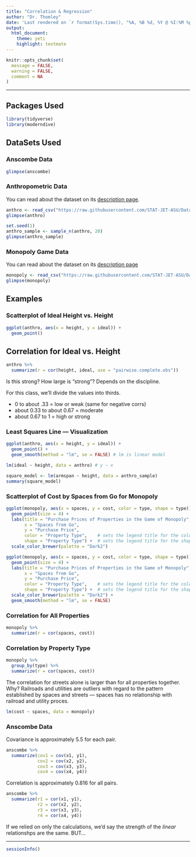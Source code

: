 ```yaml
---
title: "Correlation & Regression"
author: "Dr. Thomley"
date: 'Last rendered on `r format(Sys.time(), "%A, %B %d, %Y @ %I:%M %p")`'
output: 
  html_document: 
    theme: yeti
    highlight: textmate
---
```


```r
knitr::opts_chunk$set(
  message = FALSE,
  warning = FALSE,
  comment = NA
)
```
***

## Packages Used

```r
library(tidyverse)
library(moderndive)
```

## DataSets Used

### Anscombe Data

```r
glimpse(anscombe)
```

### Anthropometric Data

You can read about the dataset on its [description page](https://stat-jet-asu.github.io/Datasets/InstructorDescriptions/anthropometric.html).

```r
anthro <- read_csv("https://raw.githubusercontent.com/STAT-JET-ASU/Datasets/master/Instructor/anthropometric.csv")
glimpse(anthro)
```

```r
set.seed(1)
anthro_sample <- sample_n(anthro, 20)
glimpse(anthro_sample)
```

### Monopoly Game Data

You can read about the dataset on its [description page](https://stat-jet-asu.github.io/Datasets/InstructorDescriptions/monopoly.html)

```r
monopoly <- read_csv("https://raw.githubusercontent.com/STAT-JET-ASU/Datasets/master/Instructor/monopolygame.csv")
glimpse(monopoly)
```

## Examples

### Scatterplot of Ideal Height vs. Height

```r
ggplot(anthro, aes(x = height, y = ideal)) +
  geom_point()
```

## Correlation for Ideal vs. Height

```r
anthro %>% 
  summarize(r = cor(height, ideal, use = "pairwise.complete.obs"))
```

Is this strong? How large is "strong"? Depends on the discipline.

For this class, we'll divide the values into thirds.

* 0 to about .33 = low or weak (same for negative corrs)
* about 0.33 to about 0.67 = moderate
* about 0.67 to 1 = high or strong

### Least Squares Line --- Visualization

```r
ggplot(anthro, aes(x = height, y = ideal)) +
  geom_point() +
  geom_smooth(method = "lm", se = FALSE) # lm is linear model
```

```r
lm(ideal ~ height, data = anthro) # y ~ x
```

```r
square_model <- lm(armspan ~ height, data = anthro_sample)
summary(square_model)
```


### Scatterplot of Cost by Spaces from Go for Monopoly

```r
ggplot(monopoly, aes(x = spaces, y = cost, color = type, shape = type)) +
  geom_point(size = 4) +
  labs(title = "Purchase Prices of Properties in the Game of Monopoly",
       x = "Spaces from Go", 
       y = "Purchase Price",
       color = "Property Type",    # sets the legend title for the color
       shape = "Property Type") +  # sets the legend title for the shape
  scale_color_brewer(palette = "Dark2")
```

```r
ggplot(monopoly, aes(x = spaces, y = cost, color = type, shape = type)) +
  geom_point(size = 4) +
  labs(title = "Purchase Prices of Properties in the Game of Monopoly",
       x = "Spaces from Go", 
       y = "Purchase Price",
       color = "Property Type",    # sets the legend title for the color
       shape = "Property Type") +  # sets the legend title for the shape
  scale_color_brewer(palette = "Dark2") +
  geom_smooth(method = "lm", se = FALSE)
```

### Correlation for All Properties

```r
monopoly %>% 
  summarize(r = cor(spaces, cost))
```

### Correlation by Property Type

```r
monopoly %>% 
  group_by(type) %>% 
  summarize(r = cor(spaces, cost))
```

The correlation for streets alone is larger than for all properties together. Why? Railroads and utilities are outliers with regard to the pattern established by spaces and streets --- spaces has no relationship with railroad and utility proces.

```r
lm(cost ~ spaces, data = monopoly)
```



### Anscombe Data

Covariance is approximately 5.5 for each pair.

```r
anscombe %>% 
  summarize(cov1 = cov(x1, y1),
            cov2 = cov(x2, y2),
            cov3 = cov(x3, y3),
            cov4 = cov(x4, y4))
```

Correlation is approximately 0.816 for all pairs.

```r
anscombe %>% 
  summarize(r1 = cor(x1, y1),
            r2 = cor(x2, y2),
            r3 = cor(x3, y3),
            r4 = cor(x4, y4))
```

If we relied on only the calculations, we'd say the strength of the *linear* relationshps are the same. BUT...

***
```r
sessionInfo()
```